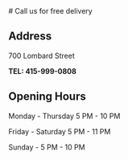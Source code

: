 
<Contact address="700 Lombard St, San Francisco, CA 94112, United States">
# Call us for free delivery

## Address

700 Lombard Street

**TEL: 415-999-0808**

## Opening Hours

Monday - Thursday 5 PM - 10 PM

Friday - Saturday 5 PM - 11 PM

Sunday - 5 PM - 10 PM

</Contact>
